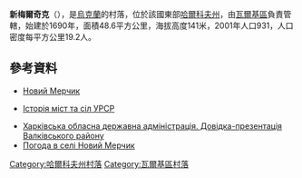 {{coord|49|58|6|N|35|40|16|E|scale:100000_region:UA|display=title}}

'''新梅爾奇克'''（{{lang-uk|Новий Мерчик}}），是[[烏克蘭|烏克蘭]]的村落，位於該國東部[[哈爾科夫州|哈爾科夫州]]，由[[瓦爾基區|瓦爾基區]]負責管轄，始建於1690年，面積48.6平方公里，海拔高度141米，2001年人口931，人口密度每平方公里19.2人。

==參考資料==
* [http://w1.c1.rada.gov.ua/pls/z7502/A005?rdat1=03.09.2011&rf7571=32584 Новий Мерчик]{{dead link|date=2018年3月 |bot=InternetArchiveBot |fix-attempted=yes }}
* {{ref-ru}} [https://web.archive.org/web/20110101201115/http://www.igsu.org.ua/Harkovskja.obl/Valkovskij.rajon/Novyj_Merczik.html Історія міст та сіл УРСР]
* [http://www.kharkivoda.gov.ua/show.php?page=valkivska Харківська обласна державна адміністрація. Довідка-презентація Валківського району] {{Wayback|url=http://www.kharkivoda.gov.ua/show.php?page=valkivska |date=20100523064111 }}
* [http://weather.in.ua/ua/har'kovskaja/17281 Погода в селі Новий Мерчик] {{Wayback|url=http://weather.in.ua/ua/har%27kovskaja/17281 |date=20160323024902 }}

{{DEFAULTSORT:Новий Мерчик}}
[[Category:哈爾科夫州村落|Category:哈爾科夫州村落]]
[[Category:瓦爾基區村落|Category:瓦爾基區村落]]


{{Kharkiv-geo-stub}}